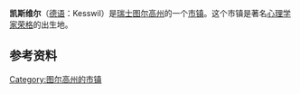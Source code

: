 {{瑞士城市
|城市名稱 = 凯斯维尔<br/>Kesswil
|地圖檔名 = Kesswil-Blazono.png|pixel_coa=
|標誌檔名 = 2015-11-08-Kesswil (Foto Dietrich Michael Weidmann) (4).JPG
|像素 = 200px
|州 = 图尔高州
|區 = 阿尔邦区
|郵遞區號 = 8593
|北緯 = 
|東經 = 
|海拔 = 412
|面積 = 4.47
|人口 = 951<ref name=HDS_superweb>[http://www.bfs.admin.ch/bfs/portal/de/index/infothek/onlinedb/superweb/login.html Swiss Federal Statistical Office - Superweb database - Gemeinde Statistics 1981-2008] {{webarchive|url=https://web.archive.org/web/20100628151016/http://www.bfs.admin.ch/bfs/portal/de/index/infothek/onlinedb/superweb/login.html |date=2010-06-28 }} {{de icon}} accessed 19 June 2010</ref>  
|統計時間 = 2007年12月
|網址 = www.kesswil.ch
}}

'''凯斯维尔'''（[[德语|德语]]：Kesswil）是[[瑞士|瑞士]][[图尔高州|图尔高州]]的一个[[瑞士的市镇|市镇]]。这个市镇是著名[[心理学|心理学家]][[荣格|荣格]]的出生地。

==参考资料==

{{Reflist|2}}

[[Category:图尔高州的市镇|Category:图尔高州的市镇]]
